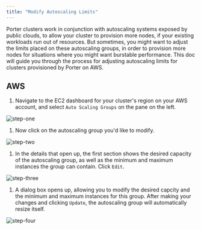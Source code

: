 ```yaml
---
title: "Modify Autoscaling Limits"
---
```


Porter clusters work in conjunction with autoscaling systems exposed by public clouds, to allow your cluster to provision more nodes, if your existing workloads run out of resources. But sometimes, you might want to adjust the limits placed on these autoscaling groups, in order to provision more nodes for situations where you might want burstable performance. This doc will guide you through the process for adjusting autoscaling limits for clusters provisioned by Porter on AWS.

## AWS[](#aws "Direct link to heading")

1. Navigate to the EC2 dashboard for your cluster's region on your AWS account, and select `Auto Scaling Groups` on the pane on the left.

![step-one](/images/other/173298175-e4e20494-5a80-4697-9ac5-34bb410c0ee7.png)

1. Now click on the autoscaling group you'd like to modify.

![step-two](/images/other/173298259-c9c8afcb-902e-4ade-b1e9-430351b011cd.png)

1. In the details that open up, the first section shows the desired capacity of the autoscaling group, as well as the minimum and maximum instances the group can contain. Click `Edit`.

![step-three](/images/other/173298340-2e21129c-e266-483f-8eda-070435131a1e.png)

1. A dialog box opens up, allowing you to modify the desired capcity and the minimum and maximum instances for this group. After making your changes and clicking `Update`, the autoscaling group will automatically resize itself.

![step-four](/images/other/173298416-21714d79-ca1d-43bc-a4c1-cd11c1461f5c.png)